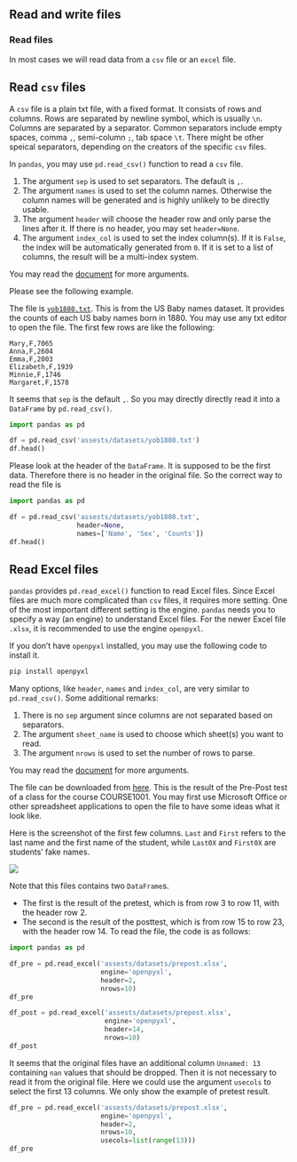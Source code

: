 ## Read and write files

### Read files

In most cases we will read data from a `csv` file or an `excel` file. 


::: {.callout-note collapse="true"}
# Read `csv` files
A `csv` file is a plain txt file, with a fixed format. It consists of rows and columns. Rows are separated by newline symbol, which is usually `\n`. Columns are separated by a separator. Common separators include empty spaces` `, comma `,`, semi-column `;`, tab space `\t`. There might be other speical separators, depending on the creators of the specific `csv` files. 

In `pandas`, you may use `pd.read_csv()` function to read a `csv` file. 

1. The argument `sep` is used to set separators. The default is `,`.
2. The argument `names` is used to set the column names. Otherwise the column names will be generated and is highly unlikely to be directly usable.
3. The argument `header` will choose the header row and only parse the lines after it. If there is no header, you may set `header=None`.
4. The argument `index_col` is used to set the index column(s). If it is `False`, the index will be automatically generated from `0`. If it is set to a list of columns, the result will be a multi-index system.

You may read the [document](https://pandas.pydata.org/docs/reference/api/pandas.read_csv.html) for more arguments.

Please see the following example.

::: {#exm-}
The file is [`yob1880.txt`](assests/datasets/yob1880.txt). This is from the US Baby names dataset. It provides the counts of each US baby names born in 1880. You may use any txt editor to open the file. The first few rows are like the following:

```
Mary,F,7065
Anna,F,2604
Emma,F,2003
Elizabeth,F,1939
Minnie,F,1746
Margaret,F,1578
```
It seems that `sep` is the default `,`. So you may directly directly read it into a `DataFrame` by `pd.read_csv()`.

```python
import pandas as pd

df = pd.read_csv('assests/datasets/yob1880.txt')
df.head()
```
Please look at the header of the `DataFrame`. It is supposed to be the first data. Therefore there is no header in the original file. So the correct way to read the file is 

```python
import pandas as pd

df = pd.read_csv('assests/datasets/yob1880.txt',
                 header=None,
                 names=['Name', 'Sex', 'Counts'])
df.head()
```

:::

:::





::: {.callout-note collapse="true"}
# Read Excel files
`pandas` provides `pd.read_excel()` function to read Excel files. Since Excel files are much more complicated than `csv` files, it requires more setting. One of the most important different setting is the engine. `pandas` needs you to specify a way (an engine) to understand Excel files. For the newer Excel file `.xlsx`, it is recommended to use the engine `openpyxl`. 

If you don't have `openpyxl` installed, you may use the following code to install it.

```.bash
pip install openpyxl
```

Many options, like `header`, `names` and `index_col`, are very similar to `pd.read_csv()`. Some additional remarks:

1. There is no `sep` argument since columns are not separated based on separators.
2. The argument `sheet_name` is used to choose which sheet(s) you want to read.
3. The argument `nrows` is used to set the number of rows to parse.

You may read the [document](https://pandas.pydata.org/docs/reference/api/pandas.read_excel.html) for more arguments.


::: {#exm-}
The file can be downloaded from [here](assests/datasets/prepost.xlsx). This is the result of the Pre-Post test of a class for the course COURSE1001. You may first use Microsoft Office or other spreadsheet applications to open the file to have some ideas what it look like. 

Here is the screenshot of the first few columns. `Last` and `First` refers to the last name and the first name of the student, while `Last0X` and `First0X` are students' fake names.

![](assests/img/20230212225803.png)  

Note that this files contains two `DataFrame`s. 

- The first is the result of the pretest, which is from row 3 to row 11, with the header row 2. 
- The second is the result of the posttest, which is from row 15 to row 23, with the header row 14. 
To read the file, the code is as follows:


```python
import pandas as pd

df_pre = pd.read_excel('assests/datasets/prepost.xlsx',
                       engine='openpyxl',
                       header=2, 
                       nrows=10)
df_pre 
```



```python
df_post = pd.read_excel('assests/datasets/prepost.xlsx',
                        engine='openpyxl',
                        header=14,
                        nrows=10)                      
df_post
```

It seems that the original files have an additional column `Unnamed: 13` containing `nan` values that should be dropped. Then it is not necessary to read it from the original file. Here we could use the argument `usecols` to select the first 13 columns. We only show the example of pretest result.


```python
df_pre = pd.read_excel('assests/datasets/prepost.xlsx',
                       engine='openpyxl',
                       header=2, 
                       nrows=10,
                       usecols=list(range(13)))
df_pre 
```

:::

:::